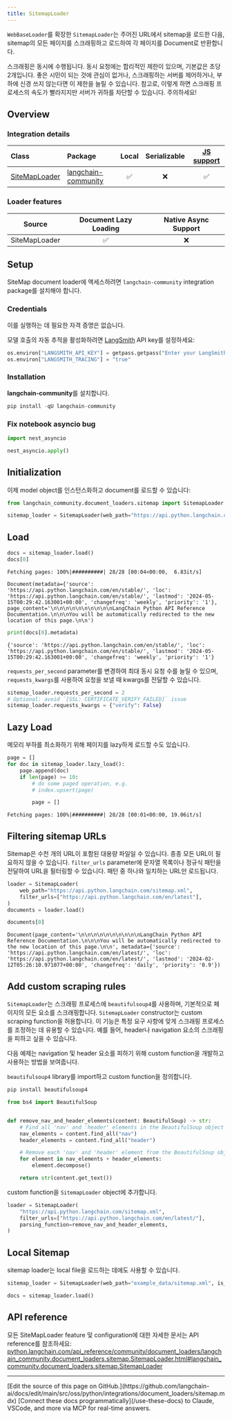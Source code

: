 ```yaml
---
title: SitemapLoader
---
```


`WebBaseLoader`를 확장한 `SitemapLoader`는 주어진 URL에서 sitemap을 로드한 다음, sitemap의 모든 페이지를 스크래핑하고 로드하여 각 페이지를 Document로 반환합니다.

스크래핑은 동시에 수행됩니다. 동시 요청에는 합리적인 제한이 있으며, 기본값은 초당 2개입니다. 좋은 시민이 되는 것에 관심이 없거나, 스크래핑하는 서버를 제어하거나, 부하에 신경 쓰지 않는다면 이 제한을 늘릴 수 있습니다. 참고로, 이렇게 하면 스크래핑 프로세스의 속도가 빨라지지만 서버가 귀하를 차단할 수 있습니다. 주의하세요!

## Overview

### Integration details

| Class | Package | Local | Serializable | [JS support](https://js.langchain.com/docs/integrations/document_loaders/web_loaders/sitemap/)|
| :--- | :--- | :---: | :---: |  :---: |
| [SiteMapLoader](https://python.langchain.com/api_reference/community/document_loaders/langchain_community.document_loaders.sitemap.SitemapLoader.html#langchain_community.document_loaders.sitemap.SitemapLoader) | [langchain-community](https://python.langchain.com/api_reference/community/index.html) | ✅ | ❌ | ✅ |

### Loader features

| Source | Document Lazy Loading | Native Async Support
| :---: | :---: | :---: |
| SiteMapLoader | ✅ | ❌ |

## Setup

SiteMap document loader에 액세스하려면 `langchain-community` integration package를 설치해야 합니다.

### Credentials

이를 실행하는 데 필요한 자격 증명은 없습니다.

모델 호출의 자동 추적을 활성화하려면 [LangSmith](https://docs.smith.langchain.com/) API key를 설정하세요:

```python
os.environ["LANGSMITH_API_KEY"] = getpass.getpass("Enter your LangSmith API key: ")
os.environ["LANGSMITH_TRACING"] = "true"
```

### Installation

**langchain-community**를 설치합니다.

```python
pip install -qU langchain-community
```

### Fix notebook asyncio bug

```python
import nest_asyncio

nest_asyncio.apply()
```

## Initialization

이제 model object를 인스턴스화하고 document를 로드할 수 있습니다:

```python
from langchain_community.document_loaders.sitemap import SitemapLoader
```

```python
sitemap_loader = SitemapLoader(web_path="https://api.python.langchain.com/sitemap.xml")
```

## Load

```python
docs = sitemap_loader.load()
docs[0]
```

```output
Fetching pages: 100%|##########| 28/28 [00:04<00:00,  6.83it/s]
```

```output
Document(metadata={'source': 'https://api.python.langchain.com/en/stable/', 'loc': 'https://api.python.langchain.com/en/stable/', 'lastmod': '2024-05-15T00:29:42.163001+00:00', 'changefreq': 'weekly', 'priority': '1'}, page_content='\n\n\n\n\n\n\n\n\n\nLangChain Python API Reference Documentation.\n\n\nYou will be automatically redirected to the new location of this page.\n\n')
```

```python
print(docs[0].metadata)
```

```output
{'source': 'https://api.python.langchain.com/en/stable/', 'loc': 'https://api.python.langchain.com/en/stable/', 'lastmod': '2024-05-15T00:29:42.163001+00:00', 'changefreq': 'weekly', 'priority': '1'}
```

`requests_per_second` parameter를 변경하여 최대 동시 요청 수를 늘릴 수 있으며, `requests_kwargs`를 사용하여 요청을 보낼 때 kwargs를 전달할 수 있습니다.

```python
sitemap_loader.requests_per_second = 2
# Optional: avoid `[SSL: CERTIFICATE_VERIFY_FAILED]` issue
sitemap_loader.requests_kwargs = {"verify": False}
```

## Lazy Load

메모리 부하를 최소화하기 위해 페이지를 lazy하게 로드할 수도 있습니다.

```python
page = []
for doc in sitemap_loader.lazy_load():
    page.append(doc)
    if len(page) >= 10:
        # do some paged operation, e.g.
        # index.upsert(page)

        page = []
```

```output
Fetching pages: 100%|##########| 28/28 [00:01<00:00, 19.06it/s]
```

## Filtering sitemap URLs

Sitemap은 수천 개의 URL이 포함된 대용량 파일일 수 있습니다. 종종 모든 URL이 필요하지 않을 수 있습니다. `filter_urls` parameter에 문자열 목록이나 정규식 패턴을 전달하여 URL을 필터링할 수 있습니다. 패턴 중 하나와 일치하는 URL만 로드됩니다.

```python
loader = SitemapLoader(
    web_path="https://api.python.langchain.com/sitemap.xml",
    filter_urls=["https://api.python.langchain.com/en/latest"],
)
documents = loader.load()
```

```python
documents[0]
```

```output
Document(page_content='\n\n\n\n\n\n\n\n\n\nLangChain Python API Reference Documentation.\n\n\nYou will be automatically redirected to the new location of this page.\n\n', metadata={'source': 'https://api.python.langchain.com/en/latest/', 'loc': 'https://api.python.langchain.com/en/latest/', 'lastmod': '2024-02-12T05:26:10.971077+00:00', 'changefreq': 'daily', 'priority': '0.9'})
```

## Add custom scraping rules

`SitemapLoader`는 스크래핑 프로세스에 `beautifulsoup4`를 사용하며, 기본적으로 페이지의 모든 요소를 스크래핑합니다. `SitemapLoader` constructor는 custom scraping function을 허용합니다. 이 기능은 특정 요구 사항에 맞게 스크래핑 프로세스를 조정하는 데 유용할 수 있습니다. 예를 들어, header나 navigation 요소의 스크래핑을 피하고 싶을 수 있습니다.

다음 예제는 navigation 및 header 요소를 피하기 위해 custom function을 개발하고 사용하는 방법을 보여줍니다.

`beautifulsoup4` library를 import하고 custom function을 정의합니다.

```python
pip install beautifulsoup4
```

```python
from bs4 import BeautifulSoup


def remove_nav_and_header_elements(content: BeautifulSoup) -> str:
    # Find all 'nav' and 'header' elements in the BeautifulSoup object
    nav_elements = content.find_all("nav")
    header_elements = content.find_all("header")

    # Remove each 'nav' and 'header' element from the BeautifulSoup object
    for element in nav_elements + header_elements:
        element.decompose()

    return str(content.get_text())
```

custom function을 `SitemapLoader` object에 추가합니다.

```python
loader = SitemapLoader(
    "https://api.python.langchain.com/sitemap.xml",
    filter_urls=["https://api.python.langchain.com/en/latest/"],
    parsing_function=remove_nav_and_header_elements,
)
```

## Local Sitemap

sitemap loader는 local file을 로드하는 데에도 사용할 수 있습니다.

```python
sitemap_loader = SitemapLoader(web_path="example_data/sitemap.xml", is_local=True)

docs = sitemap_loader.load()
```

## API reference

모든 SiteMapLoader feature 및 configuration에 대한 자세한 문서는 API reference를 참조하세요: [python.langchain.com/api_reference/community/document_loaders/langchain_community.document_loaders.sitemap.SitemapLoader.html#langchain_community.document_loaders.sitemap.SitemapLoader](https://python.langchain.com/api_reference/community/document_loaders/langchain_community.document_loaders.sitemap.SitemapLoader.html#langchain_community.document_loaders.sitemap.SitemapLoader)

---

<Callout icon="pen-to-square" iconType="regular">
    [Edit the source of this page on GitHub.](https://github.com/langchain-ai/docs/edit/main/src/oss/python/integrations/document_loaders/sitemap.mdx)
</Callout>
<Tip icon="terminal" iconType="regular">
    [Connect these docs programmatically](/use-these-docs) to Claude, VSCode, and more via MCP for    real-time answers.
</Tip>
